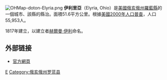 {{coord|41|22|24|N|82|6|6|W|display=title}}
[[File:OHMap-doton-Elyria.png|right]]
'''伊利里亞'''（Elyria, Ohio）是[[美國|美國]][[俄亥俄州|俄亥俄州]][[羅藍縣_(俄亥俄州)|羅藍縣]]的一個城市、該縣的縣治。面積51.6平方公里。根據[[美國2000年人口普查|美國2000年人口普查]]，人口55,953人。

1817年建立，以建立者[[赫爾曼·伊利|赫爾曼·伊利]]命名。 

==外部链接==
* [http://www.cityofelyria.org 官方網頁]{{Wayback|url=http://www.cityofelyria.org/ |date=20200817091136 }}

[[Category:俄亥俄州城市|E]]
[[Category:俄亥俄州罗蓝县|Category:俄亥俄州罗蓝县]]